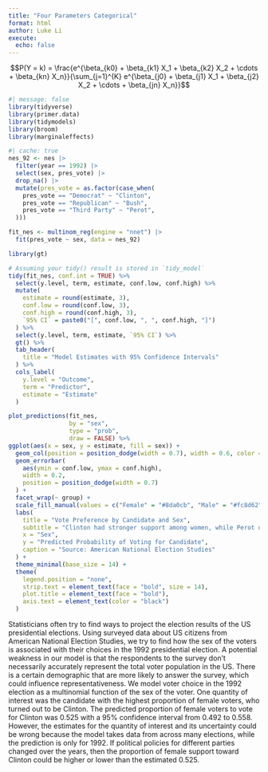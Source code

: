 ```yaml
---
title: "Four Parameters Categorical"
format: html
author: Luke Li
execute: 
  echo: false
---
```


$$P(Y = k) = \frac{e^{\beta_{k0} + \beta_{k1} X_1 + \beta_{k2} X_2 + \cdots + \beta_{kn} X_n}}{\sum_{j=1}^{K} e^{\beta_{j0} + \beta_{j1} X_1 + \beta_{j2} X_2 + \cdots + \beta_{jn} X_n}}$$


```r
#| message: false
library(tidyverse)
library(primer.data)
library(tidymodels)
library(broom)
library(marginaleffects)
```

```r
#| cache: true
nes_92 <- nes |> 
  filter(year == 1992) |> 
  select(sex, pres_vote) |> 
  drop_na() |> 
  mutate(pres_vote = as.factor(case_when(
    pres_vote == "Democrat" ~ "Clinton",
    pres_vote == "Republican" ~ "Bush",
    pres_vote == "Third Party" ~ "Perot",
  ))) 

fit_nes <- multinom_reg(engine = "nnet") |>
  fit(pres_vote ~ sex, data = nes_92)
```

```r
library(gt)

# Assuming your tidy() result is stored in `tidy_model`
tidy(fit_nes, conf.int = TRUE) %>%
  select(y.level, term, estimate, conf.low, conf.high) %>%
  mutate(
    estimate = round(estimate, 3),
    conf.low = round(conf.low, 3),
    conf.high = round(conf.high, 3),
    `95% CI` = paste0("[", conf.low, ", ", conf.high, "]")
  ) %>%
  select(y.level, term, estimate, `95% CI`) %>%
  gt() %>%
  tab_header(
    title = "Model Estimates with 95% Confidence Intervals"
  ) %>%
  cols_label(
    y.level = "Outcome",
    term = "Predictor",
    estimate = "Estimate"
  )
```

```r
plot_predictions(fit_nes, 
                 by = "sex", 
                 type = "prob",
                 draw = FALSE) %>% 
ggplot(aes(x = sex, y = estimate, fill = sex)) +
  geom_col(position = position_dodge(width = 0.7), width = 0.6, color = "black") +
  geom_errorbar(
    aes(ymin = conf.low, ymax = conf.high),
    width = 0.2,
    position = position_dodge(width = 0.7)
  ) +
  facet_wrap(~ group) +
  scale_fill_manual(values = c("Female" = "#8da0cb", "Male" = "#fc8d62")) +
  labs(
    title = "Vote Preference by Candidate and Sex",
    subtitle = "Clinton had stronger support among women, while Perot drew more male support",
    x = "Sex",
    y = "Predicted Probability of Voting for Candidate",
    caption = "Source: American National Election Studies"
  ) +
  theme_minimal(base_size = 14) +
  theme(
    legend.position = "none",
    strip.text = element_text(face = "bold", size = 14),
    plot.title = element_text(face = "bold"),
    axis.text = element_text(color = "black")
  )
```

Statisticians often try to find ways to project the election results of the US presidential elections. Using surveyed data about US citizens from American National Election Studies, we try to find how the sex of the voters is associated with their choices in the 1992 presidential election. A potential weakness in our model is that the respondents to the survey don't necessarily accurately represent the total voter population in the US. There is a certain demographic that are more likely to answer the survey, which could influence representativeness. We model voter choice in the 1992 election as a multinomial function of the sex of the voter. One quantity of interest was the candidate with the highest proportion of female voters, who turned out to be Clinton. The predicted proportion of female voters to vote for Clinton was 0.525 with a 95% confidence interval from 0.492 to 0.558. However, the estimates for the quantity of interest and its uncertainty could be wrong because the model takes data from across many elections, while the prediction is only for 1992. If political policies for different parties changed over the years, then the proportion of female support toward Clinton could be higher or lower than the estimated 0.525.
